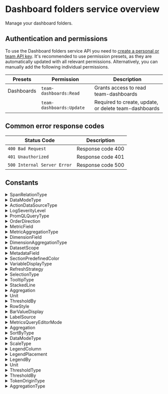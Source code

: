 # Dashboard folders service overview

Manage your dashboard folders.

## Authentication and permissions

To use the Dashboard folders service API you need to [create a personal or team API key](https://coralogix.com/docs/user-guides/account-management/api-keys/api-keys/). It's recommended to use permission presets, as they are automatically updated with all relevant permissions. Alternatively, you can manually add the following individual permissions.

| Presets | Permission            | Description                                      |
|---------|-----------------------|--------------------------------------------------|
| Dashboards | `team-dashboards:Read` | Grants access to read team-dashboards |
|  | `team-dashboards:Update` | Required to create, update, or delete team-dashboards |

## Common error response codes

| Status Code | Description                           |
|-------------|---------------------------------------|
| `400 Bad Request` | Response code 400 |
| `401 Unauthorized` | Response code 401 |
| `500 Internal Server Error` | Response code 500 |

## Constants

<details>
  <summary>SpanRelationType</summary>

  | Value |
|-------|
| `SPAN_RELATION_TYPE_NONE_UNSPECIFIED` |
| `SPAN_RELATION_TYPE_OTHER` |
| `SPAN_RELATION_TYPE_PARENT` |
| `SPAN_RELATION_TYPE_ROOT` |
</details>
<details>
  <summary>DataModeType</summary>

  | Value |
|-------|
| `DATA_MODE_TYPE_HIGH_UNSPECIFIED` |
| `DATA_MODE_TYPE_ARCHIVE` |
</details>
<details>
  <summary>ActionDataSourceType</summary>

  | Value |
|-------|
| `ACTION_DATA_SOURCE_TYPE_NONE_UNSPECIFIED` |
| `ACTION_DATA_SOURCE_TYPE_LOGS` |
| `ACTION_DATA_SOURCE_TYPE_SPANS` |
| `ACTION_DATA_SOURCE_TYPE_METRICS` |
| `ACTION_DATA_SOURCE_TYPE_DATAPRIME` |
</details>
<details>
  <summary>LogSeverityLevel</summary>

  | Value |
|-------|
| `LOG_SEVERITY_LEVEL_UNSPECIFIED` |
| `LOG_SEVERITY_LEVEL_DEBUG` |
| `LOG_SEVERITY_LEVEL_VERBOSE` |
| `LOG_SEVERITY_LEVEL_INFO` |
| `LOG_SEVERITY_LEVEL_WARNING` |
| `LOG_SEVERITY_LEVEL_ERROR` |
| `LOG_SEVERITY_LEVEL_CRITICAL` |
</details>
<details>
  <summary>PromQLQueryType</summary>

  | Value |
|-------|
| `PROM_QL_QUERY_TYPE_UNSPECIFIED` |
| `PROM_QL_QUERY_TYPE_RANGE` |
| `PROM_QL_QUERY_TYPE_INSTANT` |
</details>
<details>
  <summary>OrderDirection</summary>

  | Value |
|-------|
| `ORDER_DIRECTION_UNSPECIFIED` |
| `ORDER_DIRECTION_ASC` |
| `ORDER_DIRECTION_DESC` |
</details>
<details>
  <summary>MetricField</summary>

  | Value |
|-------|
| `METRIC_FIELD_UNSPECIFIED` |
| `METRIC_FIELD_DURATION` |
</details>
<details>
  <summary>MetricAggregationType</summary>

  | Value |
|-------|
| `METRIC_AGGREGATION_TYPE_UNSPECIFIED` |
| `METRIC_AGGREGATION_TYPE_MIN` |
| `METRIC_AGGREGATION_TYPE_MAX` |
| `METRIC_AGGREGATION_TYPE_AVERAGE` |
| `METRIC_AGGREGATION_TYPE_SUM` |
| `METRIC_AGGREGATION_TYPE_PERCENTILE_99` |
| `METRIC_AGGREGATION_TYPE_PERCENTILE_95` |
| `METRIC_AGGREGATION_TYPE_PERCENTILE_50` |
</details>
<details>
  <summary>DimensionField</summary>

  | Value |
|-------|
| `DIMENSION_FIELD_UNSPECIFIED` |
| `DIMENSION_FIELD_TRACE_ID` |
</details>
<details>
  <summary>DimensionAggregationType</summary>

  | Value |
|-------|
| `DIMENSION_AGGREGATION_TYPE_UNSPECIFIED` |
| `DIMENSION_AGGREGATION_TYPE_UNIQUE_COUNT` |
| `DIMENSION_AGGREGATION_TYPE_ERROR_COUNT` |
</details>
<details>
  <summary>DatasetScope</summary>

  | Value |
|-------|
| `DATASET_SCOPE_UNSPECIFIED` |
| `DATASET_SCOPE_USER_DATA` |
| `DATASET_SCOPE_LABEL` |
| `DATASET_SCOPE_METADATA` |
</details>
<details>
  <summary>MetadataField</summary>

  | Value |
|-------|
| `METADATA_FIELD_UNSPECIFIED` |
| `METADATA_FIELD_APPLICATION_NAME` |
| `METADATA_FIELD_SUBSYSTEM_NAME` |
| `METADATA_FIELD_SERVICE_NAME` |
| `METADATA_FIELD_OPERATION_NAME` |
</details>
<details>
  <summary>SectionPredefinedColor</summary>

  | Value |
|-------|
| `SECTION_PREDEFINED_COLOR_UNSPECIFIED` |
| `SECTION_PREDEFINED_COLOR_CYAN` |
| `SECTION_PREDEFINED_COLOR_GREEN` |
| `SECTION_PREDEFINED_COLOR_BLUE` |
| `SECTION_PREDEFINED_COLOR_PURPLE` |
| `SECTION_PREDEFINED_COLOR_MAGENTA` |
| `SECTION_PREDEFINED_COLOR_PINK` |
| `SECTION_PREDEFINED_COLOR_ORANGE` |
</details>
<details>
  <summary>VariableDisplayType</summary>

  | Value |
|-------|
| `VARIABLE_DISPLAY_TYPE_UNSPECIFIED` |
| `VARIABLE_DISPLAY_TYPE_LABEL_VALUE` |
| `VARIABLE_DISPLAY_TYPE_VALUE` |
| `VARIABLE_DISPLAY_TYPE_NOTHING` |
</details>
<details>
  <summary>RefreshStrategy</summary>

  | Value |
|-------|
| `REFRESH_STRATEGY_UNSPECIFIED` |
| `REFRESH_STRATEGY_ON_DASHBOARD_LOAD` |
| `REFRESH_STRATEGY_ON_TIME_FRAME_CHANGE` |
</details>
<details>
  <summary>SelectionType</summary>

  | Value |
|-------|
| `SELECTION_TYPE_UNSPECIFIED` |
| `SELECTION_TYPE_MULTI_ALL` |
| `SELECTION_TYPE_MULTI` |
| `SELECTION_TYPE_SINGLE` |
</details>
<details>
  <summary>TooltipType</summary>

  | Value |
|-------|
| `TOOLTIP_TYPE_UNSPECIFIED` |
| `TOOLTIP_TYPE_ALL` |
| `TOOLTIP_TYPE_SINGLE` |
</details>
<details>
  <summary>StackedLine</summary>

  | Value |
|-------|
| `STACKED_LINE_UNSPECIFIED` |
| `STACKED_LINE_ABSOLUTE` |
| `STACKED_LINE_RELATIVE` |
</details>
<details>
  <summary>Aggregation</summary>

  | Value |
|-------|
| `AGGREGATION_UNSPECIFIED` |
| `AGGREGATION_LAST` |
| `AGGREGATION_MIN` |
| `AGGREGATION_MAX` |
| `AGGREGATION_AVG` |
| `AGGREGATION_SUM` |
</details>
<details>
  <summary>Unit</summary>

  | Value |
|-------|
| `UNIT_UNSPECIFIED` |
| `UNIT_NUMBER` |
| `UNIT_PERCENT` |
| `UNIT_MICROSECONDS` |
| `UNIT_MILLISECONDS` |
| `UNIT_SECONDS` |
| `UNIT_BYTES` |
| `UNIT_KBYTES` |
| `UNIT_MBYTES` |
| `UNIT_GBYTES` |
| `UNIT_BYTES_IEC` |
| `UNIT_KIBYTES` |
| `UNIT_MIBYTES` |
| `UNIT_GIBYTES` |
| `UNIT_EUR_CENTS` |
| `UNIT_EUR` |
| `UNIT_USD_CENTS` |
| `UNIT_USD` |
| `UNIT_CUSTOM` |
| `UNIT_PERCENT_ZERO_ONE` |
| `UNIT_PERCENT_ZERO_HUNDRED` |
| `UNIT_NANOSECONDS` |
</details>
<details>
  <summary>ThresholdBy</summary>

  | Value |
|-------|
| `THRESHOLD_BY_UNSPECIFIED` |
| `THRESHOLD_BY_VALUE` |
| `THRESHOLD_BY_BACKGROUND` |
</details>
<details>
  <summary>RowStyle</summary>

  | Value |
|-------|
| `ROW_STYLE_UNSPECIFIED` |
| `ROW_STYLE_ONE_LINE` |
| `ROW_STYLE_TWO_LINE` |
| `ROW_STYLE_CONDENSED` |
| `ROW_STYLE_JSON` |
| `ROW_STYLE_LIST` |
</details>
<details>
  <summary>BarValueDisplay</summary>

  | Value |
|-------|
| `BAR_VALUE_DISPLAY_UNSPECIFIED` |
| `BAR_VALUE_DISPLAY_TOP` |
| `BAR_VALUE_DISPLAY_INSIDE` |
| `BAR_VALUE_DISPLAY_BOTH` |
</details>
<details>
  <summary>LabelSource</summary>

  | Value |
|-------|
| `LABEL_SOURCE_UNSPECIFIED` |
| `LABEL_SOURCE_INNER` |
| `LABEL_SOURCE_STACK` |
</details>
<details>
  <summary>MetricsQueryEditorMode</summary>

  | Value |
|-------|
| `METRICS_QUERY_EDITOR_MODE_UNSPECIFIED` |
| `METRICS_QUERY_EDITOR_MODE_TEXT` |
| `METRICS_QUERY_EDITOR_MODE_BUILDER` |
</details>
<details>
  <summary>Aggregation</summary>

  | Value |
|-------|
| `AGGREGATION_UNSPECIFIED` |
| `AGGREGATION_LAST` |
| `AGGREGATION_MIN` |
| `AGGREGATION_MAX` |
| `AGGREGATION_AVG` |
| `AGGREGATION_SUM` |
</details>
<details>
  <summary>SortByType</summary>

  | Value |
|-------|
| `SORT_BY_TYPE_UNSPECIFIED` |
| `SORT_BY_TYPE_VALUE` |
| `SORT_BY_TYPE_NAME` |
</details>
<details>
  <summary>DataModeType</summary>

  | Value |
|-------|
| `DATA_MODE_TYPE_HIGH_UNSPECIFIED` |
| `DATA_MODE_TYPE_ARCHIVE` |
</details>
<details>
  <summary>ScaleType</summary>

  | Value |
|-------|
| `SCALE_TYPE_UNSPECIFIED` |
| `SCALE_TYPE_LINEAR` |
| `SCALE_TYPE_LOGARITHMIC` |
</details>
<details>
  <summary>LegendColumn</summary>

  | Value |
|-------|
| `LEGEND_COLUMN_UNSPECIFIED` |
| `LEGEND_COLUMN_MIN` |
| `LEGEND_COLUMN_MAX` |
| `LEGEND_COLUMN_SUM` |
| `LEGEND_COLUMN_AVG` |
| `LEGEND_COLUMN_LAST` |
| `LEGEND_COLUMN_NAME` |
</details>
<details>
  <summary>LegendPlacement</summary>

  | Value |
|-------|
| `LEGEND_PLACEMENT_UNSPECIFIED` |
| `LEGEND_PLACEMENT_AUTO` |
| `LEGEND_PLACEMENT_BOTTOM` |
| `LEGEND_PLACEMENT_SIDE` |
| `LEGEND_PLACEMENT_HIDDEN` |
</details>
<details>
  <summary>LegendBy</summary>

  | Value |
|-------|
| `LEGEND_BY_UNSPECIFIED` |
| `LEGEND_BY_THRESHOLDS` |
| `LEGEND_BY_GROUPS` |
</details>
<details>
  <summary>Unit</summary>

  | Value |
|-------|
| `UNIT_UNSPECIFIED` |
| `UNIT_MICROSECONDS` |
| `UNIT_MILLISECONDS` |
| `UNIT_SECONDS` |
| `UNIT_BYTES` |
| `UNIT_KBYTES` |
| `UNIT_MBYTES` |
| `UNIT_GBYTES` |
| `UNIT_BYTES_IEC` |
| `UNIT_KIBYTES` |
| `UNIT_MIBYTES` |
| `UNIT_GIBYTES` |
| `UNIT_EUR_CENTS` |
| `UNIT_EUR` |
| `UNIT_USD_CENTS` |
| `UNIT_USD` |
| `UNIT_NANOSECONDS` |
| `UNIT_CUSTOM` |
| `UNIT_PERCENT_ZERO_ONE` |
| `UNIT_PERCENT_ZERO_HUNDRED` |
| `UNIT_PERCENT` |
</details>
<details>
  <summary>ThresholdType</summary>

  | Value |
|-------|
| `THRESHOLD_TYPE_UNSPECIFIED` |
| `THRESHOLD_TYPE_RELATIVE` |
| `THRESHOLD_TYPE_ABSOLUTE` |
</details>
<details>
  <summary>ThresholdBy</summary>

  | Value |
|-------|
| `THRESHOLD_BY_UNSPECIFIED` |
| `THRESHOLD_BY_VALUE` |
| `THRESHOLD_BY_BACKGROUND` |
</details>
<details>
  <summary>TokenOriginType</summary>

  | Value |
|-------|
| `TOKEN_ORIGIN_TYPE_UNSPECIFIED` |
| `TOKEN_ORIGIN_TYPE_USER` |
| `TOKEN_ORIGIN_TYPE_API` |
</details>
<details>
  <summary>AggregationType</summary>

  | Value |
|-------|
| `AGGREGATION_TYPE_UNSPECIFIED` |
| `AGGREGATION_TYPE_LAST` |
| `AGGREGATION_TYPE_MIN` |
| `AGGREGATION_TYPE_MAX` |
| `AGGREGATION_TYPE_AVG` |
| `AGGREGATION_TYPE_SUM` |
</details>
